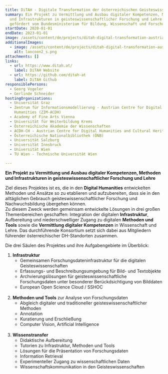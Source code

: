 ```yaml
---
title: DiTAH - Digitale Transformation der österreichischen Geisteswissenschaften
summary: Ein Projekt zu Vermittlung und Ausbau digitaler Kompetenzen, Methoden
  und Infrastrukturen in geisteswissenschaftlicher Forschung und Lehre -
  gefördert vom Bundesministerium für Bildung, Wissenschaft und Forschung.
startDate: 2020-01-01
endDate: 2023-01-01
image: /assets/content/de/projects/ditah-digital-transformation-austrian-humanities/ditah_logo_2.png
additionalImages:
  - image: /assets/content/de/projects/ditah-digital-transformation-austrian-humanities/additionalImages/laocoon2_s.png
    alt: laocoon2_s.png
attachments: []
links:
  - url: https://www.ditah.at/
    label: DiTAH Website
  - url: https://github.com/ditah-at
    label: DiTAH Github
responsiblePersons:
  - Georg Vogeler
  - Gerlinde Schneider
hostingOrganizations:
  - Universität Graz
  - Zentrum für Informationsmodellierung - Austrian Centre for Digital
    Humanities (ZIM-ACDH)
  - Academy of Fine Arts Vienna
  - Universität für Weiterbildung Krems
  - Österreichische Akademie der Wissenschaften
  - ACDH-CH - Austrian Centre for Digital Humanities and Cultural Heritage
  - Österreichische Nationalbibliothek (ÖNB)
  - Universität Salzburg
  - Universität Innsbruck
  - Universität Wien
  - TU Wien - Technische Universität Wien

---
```

**Ein Projekt zu Vermittlung und Ausbau digitaler Kompetenzen, Methoden und Infrastrukturen in geisteswissenschaftlicher Forschung und Lehre**

Ziel dieses Projektes ist es, die in den **Digital Humanities** entwickelten Methoden und Ansätze so zu etablieren und aufzubereiten, dass sie in den alltäglichen Gebrauch geisteswissenschaftlicher Forschung und Nachwuchsbildung übergehen können.  
Zu diesem Zweck werden gemeinsam entwickelte Lösungen in drei großen Themenbereichen geschaffen: Integration der digitalen **Infrastruktur**, Aufbereitung und niederschwelliger Zugang zu digitalen **Methoden und Tools** sowie die **Vermittlung digitaler Kompetenzen** in Wissenschaft und Lehre. Das durchführende Konsortium setzt sich dabei aus Mitgliedern führender österreichischer DH-Standorten zusammen.

Die drei Säulen des Projektes und ihre Aufgabengebiete im Überblick:

1.  **Infrastruktur**
    *   Gemeinsamen Forschungsdateninfrastruktur für die digitalen Geisteswissenschaften
    *   Erfassungs- und Beschreibungsumgebung für Bild- und Textobjekte
    *   Archvierungslösungen für geisteswissenschaftliche Forschungsdaten unter besonderer Berückdsichtigung von Bilddaten
    *   European Open Science Cloud / SSHOC  
         
2.  **Methoden und Tools** zur Analyse von Forschungsdaten
    *   Abgleich digitaler und traditioneller geisteswissenschaftlicher Methoden
    *   Annotation
    *   Kuratierung und Erschließung
    *   Computer Vision, Artificial Intelligence  
         
3.  **Wissenstransfer**
    *   Didaktische Aufbereitung
    *   Tutorien zu Infrastruktur, Methoden und Tools
    *   Lösungen für die Präsentation von Forschungsdaten
    *   Information Retrieval
    *   Experimenteller Zugang zu wissenschaftlichen Daten
    *   Wissenschaftskommunikation in den Geisteswissenschaften